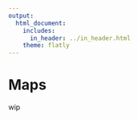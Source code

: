 ```yaml
---
output:
  html_document:
    includes:
      in_header: ../in_header.html
    theme: flatly
---
```


# Maps
wip